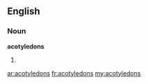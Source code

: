 ==English==

===Noun===
'''acotyledons'''

# {{plural of|[[acotyledon]]}}

[[ar:acotyledons]]
[[fr:acotyledons]]
[[my:acotyledons]]
